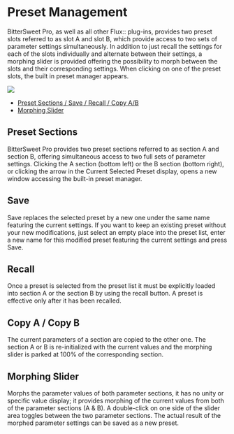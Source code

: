 # Preset Management

BitterSweet Pro, as well as all other Flux:: plug-ins, provides two preset slots referred to as slot A and slot B, which provide access to two sets of parameter settings simultaneously. In addition to just recall the settings for each of the slots individually and alternate between their settings, a morphing slider is provided offering the possibility to morph between the slots and their corresponding settings. When clicking on one of the preset slots, the built in preset manager appears.

![](https://flux-shared.s3.amazonaws.com/doc_images/Plugins/bittersweet-pro/bittersweet-pro_preset-mgmt.jpg)

*   [Preset Sections / Save / Recall / Copy A/B](#preset-sections)
*   [Morphing Slider](#morphing-slider)

## Preset Sections

BitterSweet Pro provides two preset sections referred to as section A and section B, offering simultaneous access to two full sets of parameter settings. Clicking the A section (bottom left) or the B section (bottom right), or clicking the arrow in the Current Selected Preset display, opens a new window accessing the built-in preset manager.

## Save

Save replaces the selected preset by a new one under the same name featuring the current settings. If you want to keep an existing preset without your new modifications, just select an empty place into the preset list, enter a new name for this modified preset featuring the current settings and press Save.

## Recall

Once a preset is selected from the preset list it must be explicitly loaded into section A or the section B by using the recall button. A preset is effective only after it has been recalled.

## Copy A / Copy B

The current parameters of a section are copied to the other one. The section A or B is re-initialized with the current values and the morphing slider is parked at 100% of the corresponding section.

## Morphing Slider

Morphs the parameter values of both parameter sections, it has no unity or specific value display; it provides morphing of the current values from both of the parameter sections (A & B). A double-click on one side of the slider area toggles between the two parameter sections. The actual result of the morphed parameter settings can be saved as a new preset.
